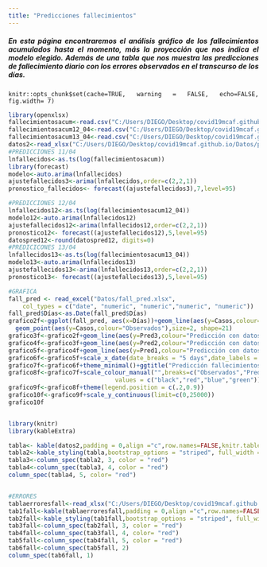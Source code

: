 ```yaml
---
title: "Predicciones fallecimientos"
---
```


<div style="text-align: justify">
##### En esta página encontraremos el análisis gráfico de los fallecimientos acumulados hasta el momento, más la proyección que nos indica el modelo elegido. Además de una tabla que nos muestra las predicciones de fallecimiento diario con los errores observados en el transcurso de los días. 
<div/>

```rsetup
knitr::opts_chunk$set(cache=TRUE, warning = FALSE, echo=FALSE, fig.width= 7)

```


```r
library(openxlsx)
fallecimientosacum<-read.csv("C:/Users/DIEGO/Desktop/covid19mcaf.github.io/Datos/mortalidadnacional11_04.csv",header=FALSE,sep=";")
fallecimientosacum12_04<-read.csv("C:/Users/DIEGO/Desktop/covid19mcaf.github.io/Datos/mortalidadnacional12_04.csv",header=FALSE,sep=";")
fallecimientosacum13_04<-read.csv("C:/Users/DIEGO/Desktop/covid19mcaf.github.io/Datos/mortalidadnacional13_04.csv",header=FALSE,sep=";")
datos2<-read_xlsx("C:/Users/DIEGO/Desktop/covid19mcaf.github.io/Datos/prueba.xlsx")
#PREDICCIONES 11/04
lnfallecidos<-as.ts(log(fallecimientosacum))
library(forecast)
modelo<-auto.arima(lnfallecidos)
ajustefallecidos3<-arima(lnfallecidos,order=c(2,2,1))
pronostico_fallecidos<- forecast((ajustefallecidos3),7,level=95)

#PREDICCIONES 12/04
lnfallecidos12<-as.ts(log(fallecimientosacum12_04))
modelo12<-auto.arima(lnfallecidos12)
ajustefallecidos12<-arima(lnfallecidos12,order=c(2,2,1))
pronostico12<- forecast((ajustefallecidos12),5,level=95)
datospred12<-round(datospred12, digits=0)
#PREDICICONES 13/04
lnfallecidos13<-as.ts(log(fallecimientosacum13_04))
modelo13<-auto.arima(lnfallecidos13)
ajustefallecidos13<-arima(lnfallecidos13,order=c(2,2,1))
pronostico13<- forecast((ajustefallecidos13),5,level=95)

#GRAFICA
fall_pred <- read_excel("Datos/fall_pred.xlsx", 
    col_types = c("date", "numeric", "numeric","numeric", "numeric"))
fall_pred$Días<-as.Date(fall_pred$Días)
grafico2f<-ggplot(fall_pred, aes(x=Días))+geom_line(aes(y=Casos,colour="Observados"))+
  geom_point(aes(y=Casos,colour="Observados"),size=2, shape=21)
grafico3f<-grafico2f+geom_line(aes(y=Pred3,colour="Predicción con datos hasta el 10/04/2020"))+geom_point(aes(y=Pred3,colour="Predicción con datos hasta el 10/04/2020"),size=2, shape=21)
grafico4f<-grafico3f+geom_line(aes(y=Pred2,colour="Predicción con datos hasta el 11/04/2020"))+geom_point(aes(y=Pred2,colour="Predicción con datos hasta el 11/04/2020"),size=2, shape=21) 
grafico5f<-grafico4f+geom_line(aes(y=Pred1,colour="Predicción con datos hasta el 12/04/2020"))+geom_point(aes(y=Pred1,colour="Predicción con datos hasta el 12/04/2020"),size=2, shape=21)  
grafico6f<-grafico5f+scale_x_date(date_breaks = "5 days",date_labels = "%d-%m")
grafico7f<-grafico6f+theme_minimal()+ggtitle("Predicción fallecimientos")
grafico8f<-grafico7f+scale_colour_manual("",breaks=c("Observados","Predicción con datos hasta el 10/04/2020","Predicción con datos hasta el 11/04/2020","Predicción con datos hasta el 12/04/2020"),
                              values = c("black","red","blue","green"))
grafico9f<-grafico8f+theme(legend.position = c(.2,0.9))
grafico10f<-grafico9f+scale_y_continuous(limit=c(0,25000))
grafico10f


library(knitr)
library(kableExtra)

tabla<- kable(datos2,padding = 0,align ="c",row.names=FALSE,knitr.table.format = "html") 
tabla2<-kable_styling(tabla,bootstrap_options = "striped", full_width = F, position = "float_left") 
tabla3<-column_spec(tabla2, 3, color = "red")
tabla4<-column_spec(tabla3, 4, color = "red")
column_spec(tabla4, 5, color= "red")


#ERRORES
tablaerroresfall<-read_xlsx("C:/Users/DIEGO/Desktop/covid19mcaf.github.io/Datos/tablerroresfallecimiento.xlsx")
tab1fall<-kable(tablaerroresfall,padding = 0,align ="c",row.names=FALSE,knitr.table.format = "html")
tab2fall<-kable_styling(tab1fall,bootstrap_options = "striped", full_width = F, position = "float_left")
tab3fall<-column_spec(tab2fall, 3, color = "red")
tab4fall<-column_spec(tab3fall, 4, color= "red")
tab5fall<-column_spec(tab4fall, 5, color = "red")
tab6fall<-column_spec(tab5fall, 2)
column_spec(tab6fall, 1)
```